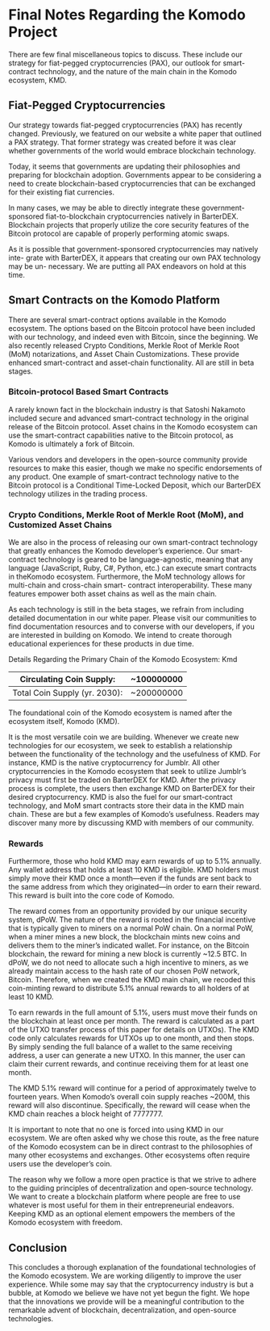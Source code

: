 
# Final Notes Regarding the Komodo Project

There are few final miscellaneous topics to discuss. These include our strategy for
fiat-pegged cryptocurrencies (PAX), our outlook for smart-contract technology, and
the nature of the main chain in the Komodo ecosystem, KMD.

## Fiat-Pegged Cryptocurrencies

Our strategy towards fiat-pegged cryptocurrencies (PAX) has recently changed. Previously, we featured on our website a white paper that outlined a PAX strategy. That
former strategy was created before it was clear whether governments of the world
would embrace blockchain technology.

Today, it seems that governments are updating their philosophies and preparing
for blockchain adoption. Governments appear to be considering a need to create
blockchain-based cryptocurrencies that can be exchanged for their existing fiat currencies.

In many cases, we may be able to directly integrate these government-sponsored
fiat-to-blockchain cryptocurrencies natively in BarterDEX. Blockchain projects that
properly utilize the core security features of the Bitcoin protocol are capable of properly performing atomic swaps.

As it is possible that government-sponsored cryptocurrencies may natively inte-
grate with BarterDEX, it appears that creating our own PAX technology may be un-
necessary. We are putting all PAX endeavors on hold at this time.

## Smart Contracts on the Komodo Platform

There are several smart-contract options available in the Komodo ecosystem. The
options based on the Bitcoin protocol have been included with our technology, and indeed even with Bitcoin, since the beginning. We also recently released Crypto Conditions, Merkle Root of Merkle Root (MoM) notarizations, and Asset Chain Customizations. These provide enhanced smart-contract and asset-chain functionality. All are
still in beta stages.

### Bitcoin-protocol Based Smart Contracts

A rarely known fact in the blockchain industry is that Satoshi Nakamoto included
secure and advanced smart-contract technology in the original release of the Bitcoin
protocol. Asset chains in the Komodo ecosystem can use the smart-contract capabilities native to the Bitcoin protocol, as Komodo is ultimately a fork of Bitcoin.

Various vendors and developers in the open-source community provide resources
to make this easier, though we make no specific endorsements of any product. One
example of smart-contract technology native to the Bitcoin protocol is a Conditional
Time-Locked Deposit, which our BarterDEX technology utilizes in the trading process.

### Crypto Conditions, Merkle Root of Merkle Root (MoM), and Customized Asset Chains

We are also in the process of releasing our own smart-contract technology that
greatly enhances the Komodo developer’s experience. Our smart-contract technology
is geared to be language-agnostic, meaning that any language (JavaScript, Ruby, C#,
Python, etc.) can execute smart contracts in theKomodo ecosystem. Furthermore, the
MoM technology allows for multi-chain and cross-chain smart- contract interoperability. These many features empower both asset chains as well as the main chain.

As each technology is still in the beta stages, we refrain from including detailed
documentation in our white paper. Please visit our communities to find documentation resources and to converse with our developers, if you are interested in building
on Komodo. We intend to create thorough educational experiences for these products
in due time.

Details Regarding the Primary Chain of the Komodo Ecosystem: Kmd

| Circulating Coin Supply:      | ~100000000 |
|-------------------------------|-------------|
| Total Coin Supply (yr. 2030): | ~200000000 |

The foundational coin of the Komodo ecosystem is named after the ecosystem itself, Komodo (KMD).

It is the most versatile coin we are building. Whenever we create new technologies
for our ecosystem, we seek to establish a relationship between the functionality of the technology and the usefulness of KMD. For instance, KMD is the native cryptocurrency for Jumblr. All other cryptocurrencies in the Komodo ecosystem that seek
to utilize Jumblr’s privacy must first be traded on BarterDEX for KMD. After the
privacy process is complete, the users then exchange KMD on BarterDEX for their
desired cryptocurrency. KMD is also the fuel for our smart-contract technology, and
MoM smart contracts store their data in the KMD main chain. These are but a few
examples of Komodo’s usefulness. Readers may discover many more by discussing
KMD with members of our community.

### Rewards

Furthermore, those who hold KMD may earn rewards of up to 5.1% annually. Any
wallet address that holds at least 10 KMD is eligible. KMD holders must simply move
their KMD once a month—even if the funds are sent back to the same address from
which they originated—in order to earn their reward. This reward is built into the
core code of Komodo.

The reward comes from an opportunity provided by our unique security system,
dPoW. The nature of the reward is rooted in the financial incentive that is typically
given to miners on a normal PoW chain. On a normal PoW, when a miner mines
a new block, the blockchain mints new coins and delivers them to the miner’s indicated wallet. For instance, on the Bitcoin blockchain, the reward for mining a new
block is currently ~12.5 BTC. In dPoW, we do not need to allocate such a high incentive to miners, as we already maintain access to the hash rate of our chosen PoW
network, Bitcoin. Therefore, when we created the KMD main chain, we recoded this
coin-minting reward to distribute 5.1% annual rewards to all holders of at least 10
KMD.

To earn rewards in the full amount of 5.1%, users must move their funds on the
blockchain at least once per month. The reward is calculated as a part of the UTXO
transfer process of this paper for details on UTXOs). The KMD code only
calculates rewards for UTXOs up to one month, and then stops. By simply sending
the full balance of a wallet to the same receiving address, a user can generate a
new UTXO. In this manner, the user can claim their current rewards, and continue
receiving them for at least one month.

The KMD 5.1% reward will continue for a period of approximately twelve to fourteen years. When Komodo’s overall coin supply reaches ~200M, this reward will also
discontinue. Specifically, the reward will cease when the KMD chain reaches a block
height of 7777777.

It is important to note that no one is forced into using KMD in our ecosystem. We
are often asked why we chose this route, as the free nature of the Komodo ecosystem
can be in direct contrast to the philosophies of many other ecosystems and exchanges.
Other ecosystems often require users use the developer’s coin.

The reason why we follow a more open practice is that we strive to adhere to the
guiding principles of decentralization and open-source technology. We want to create
a blockchain platform where people are free to use whatever is most useful for them
in their entrepreneurial endeavors. Keeping KMD as an optional element empowers
the members of the Komodo ecosystem with freedom.

## Conclusion

This concludes a thorough explanation of the foundational technologies of the Komodo ecosystem. We are working diligently to improve the user experience. While
some may say that the cryptocurrency industry is but a bubble, at Komodo we believe we have not yet begun the fight. We hope that the innovations we provide will be a meaningful contribution to the remarkable advent of blockchain, decentralization,
and open-source technologies.
